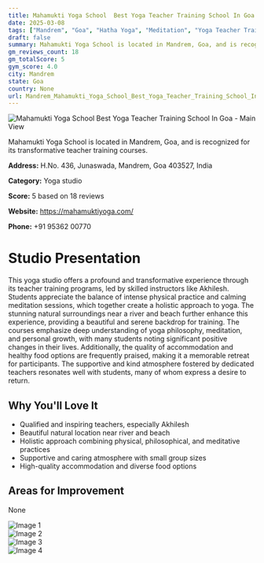 ```yaml
---
title: Mahamukti Yoga School  Best Yoga Teacher Training School In Goa
date: 2025-03-08
tags: ["Mandrem", "Goa", "Hatha Yoga", "Meditation", "Yoga Teacher Training", "supportive atmosphere", "holistic approach", "Mandrem"]  
draft: false
summary: Mahamukti Yoga School is located in Mandrem, Goa, and is recognized for its transformative teacher training courses.
gm_reviews_count: 18
gm_totalScore: 5
gym_score: 4.0
city: Mandrem
state: Goa
country: None
url: Mandrem_Mahamukti_Yoga_School_Best_Yoga_Teacher_Training_School_In_Goa
---
```


<div className="aspect-[16/9] relative my-8">
  <img 
    src="https://lh5.googleusercontent.com/p/AF1QipNPtwb4D8KBpiVU_mwSh7Y5_ZQKz4ll-fURH2fu=w1920-h1080-k-no"
    alt="Mahamukti Yoga School  Best Yoga Teacher Training School In Goa - Main View"
    className="object-cover absolute inset-0 w-full h-full rounded-lg"
  />
</div>

Mahamukti Yoga School is located in Mandrem, Goa, and is recognized for its transformative teacher training courses.

**Address:** H.No. 436, Junaswada, Mandrem, Goa 403527, India

**Category:** Yoga studio

**Score:** 5 based on 18 reviews

**Website:** https://mahamuktiyoga.com/

**Phone:** +91 95362 00770

# Studio Presentation

This yoga studio offers a profound and transformative experience through its teacher training programs, led by skilled instructors like Akhilesh. Students appreciate the balance of intense physical practice and calming meditation sessions, which together create a holistic approach to yoga. The stunning natural surroundings near a river and beach further enhance this experience, providing a beautiful and serene backdrop for training. The courses emphasize deep understanding of yoga philosophy, meditation, and personal growth, with many students noting significant positive changes in their lives. Additionally, the quality of accommodation and healthy food options are frequently praised, making it a memorable retreat for participants.
The supportive and kind atmosphere fostered by dedicated teachers resonates well with students, many of whom express a desire to return.

## Why You'll Love It

- Qualified and inspiring teachers, especially Akhilesh
- Beautiful natural location near river and beach
- Holistic approach combining physical, philosophical, and meditative practices
- Supportive and caring atmosphere with small group sizes
- High-quality accommodation and diverse food options

## Areas for Improvement

None

<div className="grid grid-cols-1 xl:grid-cols-2 gap-4 my-8">
<div className="aspect-[4/3] relative"><img src="https://lh3.googleusercontent.com/p/AF1QipNhYbqyL0sHYxclN9UIa61ck9EOW8sG8cOai-Jv=w1920-h1080-k-no" alt="Image 1" className="object-cover absolute inset-0 w-full h-full rounded-lg" /></div>
<div className="aspect-[4/3] relative"><img src="https://lh5.googleusercontent.com/p/AF1QipMGqcshcHJXPWjKMvIfYUS2XKzi17p4wgoI9IDL=w1920-h1080-k-no" alt="Image 2" className="object-cover absolute inset-0 w-full h-full rounded-lg" /></div>
<div className="aspect-[4/3] relative"><img src="https://lh5.googleusercontent.com/p/AF1QipPeo3G-pAP-dhd84hY4qXnjgrCZ9HDSFtjgGhQ6=w1920-h1080-k-no" alt="Image 3" className="object-cover absolute inset-0 w-full h-full rounded-lg" /></div>
<div className="aspect-[4/3] relative"><img src="https://lh5.googleusercontent.com/p/AF1QipMXUQ_o5KVy6ucwIiysUH6IPDolcrmgv7baI5_Z=w1920-h1080-k-no" alt="Image 4" className="object-cover absolute inset-0 w-full h-full rounded-lg" /></div>
</div>